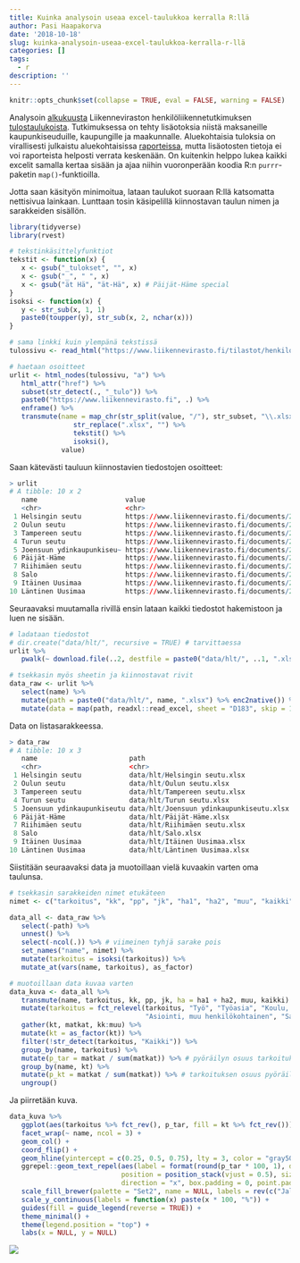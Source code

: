```yaml
---
title: Kuinka analysoin useaa excel-taulukkoa kerralla R:llä
author: Pasi Haapakorva
date: '2018-10-18'
slug: kuinka-analysoin-useaa-excel-taulukkoa-kerralla-r-llä
categories: []
tags:
  - r
description: ''
---
```

```r
knitr::opts_chunk$set(collapse = TRUE, eval = FALSE, warning = FALSE)
```
Analysoin [alkukuusta](https://haapakorva.fi/2018/10/05/2018-10-05-oulun-kaupunkialueella-joka-nelj%C3%A4s-matka-tehd%C3%A4%C3%A4n-polkupy%C3%B6r%C3%A4ll%C3%A4/) Liikenneviraston henkilöliikennetutkimuksen [tulostaulukoista](https://www.liikennevirasto.fi/tilastot/henkiloliikennetutkimus/tuloksia-taulukoina#.W8imDmgzavs). Tutkimuksessa on tehty lisäotoksia niistä maksaneille kaupunkiseuduille, kaupungille ja maakunnalle. Aluekohtaisia tuloksia on virallisesti julkaistu aluekohtaisissa [raporteissa](https://www.liikennevirasto.fi/documents/20473/434710/Seutujulkaisu_HLT2016_Oulun_seutu.pdf/02c88fbd-a9fb-4905-a637-f72a3cd47f5d), mutta lisäotosten tietoja ei voi raporteista helposti verrata keskenään. On kuitenkin helppo lukea kaikki excelit samalla kertaa sisään ja ajaa niihin vuoronperään koodia R:n `purrr`-paketin `map()`-funktioilla.

Jotta saan käsityön minimoitua, lataan taulukot suoraan R:llä katsomatta nettisivua lainkaan. Lunttaan tosin käsipelillä kiinnostavan taulun nimen ja sarakkeiden sisällön.

```r
library(tidyverse)
library(rvest)

# tekstinkäsittelyfunktiot
tekstit <- function(x) {
   x <- gsub("_tulokset", "", x)
   x <- gsub("_", " ", x)
   x <- gsub("ät Hä", "ät-Hä", x) # Päijät-Häme special
}
isoksi <- function(x) {
   y <- str_sub(x, 1, 1)
   paste0(toupper(y), str_sub(x, 2, nchar(x)))
}

# sama linkki kuin ylempänä tekstissä
tulossivu <- read_html("https://www.liikennevirasto.fi/tilastot/henkiloliikennetutkimus/tuloksia-taulukoina#.W8imDmgzavs")

# haetaan osoitteet
urlit <- html_nodes(tulossivu, "a") %>% 
   html_attr("href") %>% 
   subset(str_detect(., "_tulo")) %>% 
   paste0("https://www.liikennevirasto.fi", .) %>% 
   enframe() %>% 
   transmute(name = map_chr(str_split(value, "/"), str_subset, "\\.xlsx$") %>% 
                str_replace(".xlsx", "") %>% 
                tekstit() %>% 
                isoksi(), 
             value)
```
Saan kätevästi tauluun kiinnostavien tiedostojen osoitteet:
```r
> urlit
# A tibble: 10 x 2
   name                      value                                                                                                                     
   <chr>                     <chr>                                                                                                                     
 1 Helsingin seutu           https://www.liikennevirasto.fi/documents/20473/439901/Helsingin_seutu_tulokset.xlsx/e20b43ce-1794-4539-bb4f-6ab1c2eab5f3  
 2 Oulun seutu               https://www.liikennevirasto.fi/documents/20473/439901/Oulun_seutu_tulokset.xlsx/66e63701-d199-42cc-82a9-29ba592e4906      
 3 Tampereen seutu           https://www.liikennevirasto.fi/documents/20473/439901/Tampereen_seutu_tulokset.xlsx/cafbffb8-0c7d-427c-810c-5c50feb522f5  
 4 Turun seutu               https://www.liikennevirasto.fi/documents/20473/439901/Turun_seutu_tulokset.xlsx/c52cc5a8-6c6e-4623-9f46-929021b1ca36      
 5 Joensuun ydinkaupunkiseu~ https://www.liikennevirasto.fi/documents/20473/439901/Joensuun_ydinkaupunkiseutu_tulokset.xlsx/ba82ff62-9feb-40e9-bda0-b3~
 6 Päijät-Häme               https://www.liikennevirasto.fi/documents/20473/439901/Päijät_Häme_tulokset.xlsx/b6a875b7-9538-4c8b-9064-6f5b68efe230      
 7 Riihimäen seutu           https://www.liikennevirasto.fi/documents/20473/439901/Riihimäen_seutu_tulokset.xlsx/552e0bbc-ec09-4364-a4e7-3204cd39acd0  
 8 Salo                      https://www.liikennevirasto.fi/documents/20473/439901/Salo_tulokset.xlsx/866ffaaf-b158-4a1a-879d-040299e37f3d             
 9 Itäinen Uusimaa           https://www.liikennevirasto.fi/documents/20473/439901/itäinen_Uusimaa_tulokset.xlsx/c5c5412f-fc13-404e-86d0-d0ed6953b171  
10 Läntinen Uusimaa          https://www.liikennevirasto.fi/documents/20473/439901/läntinen_Uusimaa_tulokset.xlsx/2dc40f93-6ca1-48f8-a8dd-56947553e9d4 
```
Seuraavaksi muutamalla rivillä ensin lataan kaikki tiedostot hakemistoon ja luen ne sisään.
```r
# ladataan tiedostot
# dir.create("data/hlt/", recursive = TRUE) # tarvittaessa
urlit %>% 
   pwalk(~ download.file(..2, destfile = paste0("data/hlt/", ..1, ".xlsx"), method = "curl"))

# tsekkasin myös sheetin ja kiinnostavat rivit
data_raw <- urlit %>% 
   select(name) %>% 
   mutate(path = paste0("data/hlt/", name, ".xlsx") %>% enc2native()) %>% # ääkkösiä nimissä
   mutate(data = map(path, readxl::read_excel, sheet = "D183", skip = 12, n_max = 9, col_names = FALSE))
```
Data on listasarakkeessa.
```r
> data_raw
# A tibble: 10 x 3
   name                       path                                     data            
   <chr>                      <chr>                                    <list>          
 1 Helsingin seutu            data/hlt/Helsingin seutu.xlsx            <tibble [8 x 9]>
 2 Oulun seutu                data/hlt/Oulun seutu.xlsx                <tibble [8 x 9]>
 3 Tampereen seutu            data/hlt/Tampereen seutu.xlsx            <tibble [8 x 9]>
 4 Turun seutu                data/hlt/Turun seutu.xlsx                <tibble [8 x 9]>
 5 Joensuun ydinkaupunkiseutu data/hlt/Joensuun ydinkaupunkiseutu.xlsx <tibble [8 x 9]>
 6 Päijät-Häme                data/hlt/Päijät-Häme.xlsx                <tibble [8 x 9]>
 7 Riihimäen seutu            data/hlt/Riihimäen seutu.xlsx            <tibble [8 x 9]>
 8 Salo                       data/hlt/Salo.xlsx                       <tibble [8 x 9]>
 9 Itäinen Uusimaa            data/hlt/Itäinen Uusimaa.xlsx            <tibble [8 x 9]>
10 Läntinen Uusimaa           data/hlt/Läntinen Uusimaa.xlsx           <tibble [8 x 9]>
```
Siistitään seuraavaksi data ja muotoillaan vielä kuvaakin varten oma taulunsa.
```r
# tsekkasin sarakkeiden nimet etukäteen
nimet <- c("tarkoitus", "kk", "pp", "jk", "ha1", "ha2", "muu", "kaikki")

data_all <- data_raw %>% 
   select(-path) %>% 
   unnest() %>% 
   select(-ncol(.)) %>% # viimeinen tyhjä sarake pois
   set_names("name", nimet) %>% 
   mutate(tarkoitus = isoksi(tarkoitus)) %>% 
   mutate_at(vars(name, tarkoitus), as_factor)

# muotoillaan data kuvaa varten
data_kuva <- data_all %>% 
   transmute(name, tarkoitus, kk, pp, jk, ha = ha1 + ha2, muu, kaikki) %>% # kuski ja kyytiläinen yhteen henkilöautoluokkaan
   mutate(tarkoitus = fct_relevel(tarkoitus, "Työ", "Työasia", "Koulu, opiskelu", "Ostos", 
                                  "Asiointi, muu henkilökohtainen", "Saattaminen, kyyditseminen", "Vapaa-aika")) %>% 
   gather(kt, matkat, kk:muu) %>% 
   mutate(kt = as_factor(kt)) %>% 
   filter(!str_detect(tarkoitus, "Kaikki")) %>% 
   group_by(name, tarkoitus) %>% 
   mutate(p_tar = matkat / sum(matkat)) %>% # pyöräilyn osuus tarkoituksesta
   group_by(name, kt) %>% 
   mutate(p_kt = matkat / sum(matkat)) %>% # tarkoituksen osuus pyöräilystä
   ungroup()
```
Ja piirretään kuva. 
```r
data_kuva %>% 
   ggplot(aes(tarkoitus %>% fct_rev(), p_tar, fill = kt %>% fct_rev())) +
   facet_wrap(~ name, ncol = 3) +
   geom_col() +
   coord_flip() +
   geom_hline(yintercept = c(0.25, 0.5, 0.75), lty = 3, color = "gray50") +
   ggrepel::geom_text_repel(aes(label = format(round(p_tar * 100, 1), decimal.mark = ",")), 
                            position = position_stack(vjust = 0.5), size = 3, 
                            direction = "x", box.padding = 0, point.padding = 0, segment.colour = "transparent") +
   scale_fill_brewer(palette = "Set2", name = NULL, labels = rev(c("Jalankulku", "Pyöräily", "Joukkoliikenne", "Henkilöauto", "Muu"))) +
   scale_y_continuous(labels = function(x) paste(x * 100, "%")) +
   guides(fill = guide_legend(reverse = TRUE)) +
   theme_minimal() +
   theme(legend.position = "top") +
   labs(x = NULL, y = NULL)
```
![](/content/post/2018-10-18-kuinka-analysoin-useaa-excel-taulukkoa-kerralla-r-llä_files/tarkoitus_kt_blogi.png)
